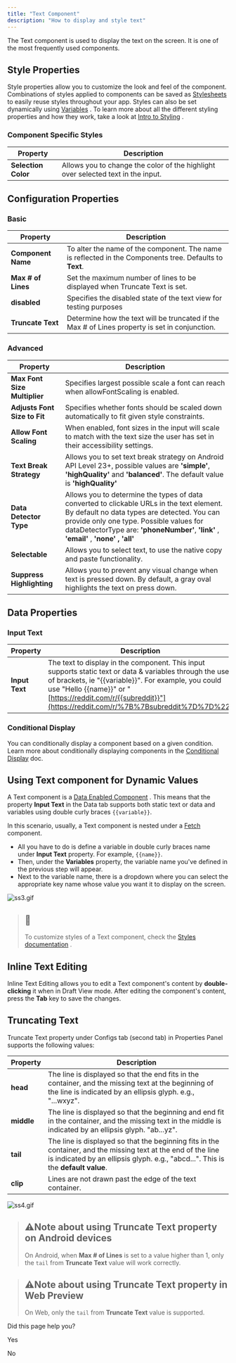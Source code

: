 ```yaml
---
title: "Text Component"
description: "How to display and style text"
---
```

The Text component is used to display the text on the screen. It is one of the most frequently used components.

## Style Properties

Style properties allow you to customize the look and feel of the component. Combinations of styles applied to components can be saved as [Stylesheets](/docs/stylesheets)
 to easily reuse styles throughout your app. Styles can also be set dynamically using [Variables](/docs/variables)
. To learn more about all the different styling properties and how they work, take a look at [Intro to Styling](/docs/intro-to-styling)
.

### Component Specific Styles

| Property | Description |
| --- | --- |
| **Selection Color** | Allows you to change the color of the highlight over selected text in the input. |

## Configuration Properties

### Basic

| Property | Description |
| --- | --- |
| **Component Name** | To alter the name of the component. The name is reflected in the Components tree. Defaults to **Text**. |
| **Max # of Lines** | Set the maximum number of lines to be displayed when Truncate Text is set. |
| **disabled** | Specifies the disabled state of the text view for testing purposes |
| **Truncate Text** | Determine how the text will be truncated if the Max # of Lines property is set in conjunction. |

### Advanced

| Property | Description |
| --- | --- |
| **Max Font Size Multiplier** | Specifies largest possible scale a font can reach when allowFontScaling is enabled. |
| **Adjusts Font Size to Fit** | Specifies whether fonts should be scaled down automatically to fit given style constraints. |
| **Allow Font Scaling** | When enabled, font sizes in the input will scale to match with the text size the user has set in their accessibility settings. |
| **Text Break Strategy** | Allows you to set text break strategy on Android API Level 23+, possible values are **'simple'**, **'highQuality'** and **'balanced'**. The default value is **'highQuality'** |
| **Data Detector Type** | Allows you to determine the types of data converted to clickable URLs in the text element. By default no data types are detected. You can provide only one type. Possible values for dataDetectorType are: **'phoneNumber'**, **'link'** , **'email'** , **'none' , 'all'** |
| **Selectable** | Allows you to select text, to use the native copy and paste functionality. |
| **Suppress Highlighting** | Allows you to prevent any visual change when text is pressed down. By default, a gray oval highlights the text on press down. |

## Data Properties

### Input Text

| Property | Description |
| --- | --- |
| **Input Text** | The text to display in the component. This input supports static text or data & variables through the use of brackets, ie "{{variable}}". For example, you could use "Hello {{name}}" or "[https://reddit.com/r/{{subreddit}}"](https://reddit.com/r/%7B%7Bsubreddit%7D%7D%22) |

### Conditional Display

You can conditionally display a component based on a given condition. Learn more about conditionally displaying components in the [Conditional Display](/docs/conditional-display)
 doc.

## Using Text component for Dynamic Values

A Text component is a [Data Enabled Component](/docs/fetching-data#data-enabled-components)
. This means that the property **Input Text** in the Data tab supports both static text or data and variables using double curly braces `{{variable}}`.

In this scenario, usually, a Text component is nested under a [Fetch](/docs/fetch)
 component.

*   All you have to do is define a variable in double curly braces name under **Input Text** property. For example, `{{name}}`.
*   Then, under the **Variables** property, the variable name you've defined in the previous step will appear.
*   Next to the variable name, there is a dropdown where you can select the appropriate key name whose value you want it to display on the screen.

![](https://files.readme.io/eb3e900-ss3.gif "ss3.gif")

> ## 📘
> 
> To customize styles of a Text component, check the [Styles documentation](/docs/layout)
> .

## Inline Text Editing

Inline Text Editing allows you to edit a Text component's content by **double-clicking** it when in Draft View mode. After editing the component's content, press the **Tab** key to save the changes.

## Truncating Text

Truncate Text property under Configs tab (second tab) in Properties Panel supports the following values:

| Property | Description |
| --- | --- |
| **head** | The line is displayed so that the end fits in the container, and the missing text at the beginning of the line is indicated by an ellipsis glyph. e.g., "...wxyz". |
| **middle** | The line is displayed so that the beginning and end fit in the container, and the missing text in the middle is indicated by an ellipsis glyph. "ab...yz". |
| **tail** | The line is displayed so that the beginning fits in the container, and the missing text at the end of the line is indicated by an ellipsis glyph. e.g., "abcd...". This is the **default value**. |
| **clip** | Lines are not drawn past the edge of the text container. |

![](https://files.readme.io/08f9784-ss4.gif "ss4.gif")

> ## ⚠️Note about using Truncate Text property on Android devices
> 
> On Android, when **Max # of Lines** is set to a value higher than 1, only the `tail` from **Truncate Text** value will work correctly.

> ## ⚠️Note about using Truncate Text property in Web Preview
> 
> On Web, only the `tail` from **Truncate Text** value is supported.

Did this page help you?

Yes

No